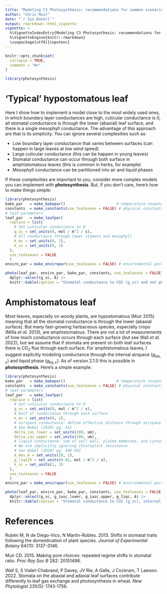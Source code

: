```yaml
---
title: "Modeling C3 Photosynthesis: recommendations for common scenarios"
author: "Chris Muir"
date: "`r Sys.Date()`"
output: rmarkdown::html_vignette
vignette: >
  %\VignetteIndexEntry{Modeling C3 Photosynthesis: recommendations for common scenarios}
  %\VignetteEngine{knitr::rmarkdown}
  \usepackage[utf8]{inputenc}
---
```


```r
knitr::opts_chunk$set(
  collapse = TRUE,
  comment = "#>"
)
```

```r
library(photosynthesis)
```

# 'Typical' hypostomatous leaf

Here I show how to implement a model close to the most widely used ones, in which boundary layer conductances are high, cuticular conductance is 0, all stomatal conductance is through the lower (abaxial) leaf surface, and there is a single mesophyll conductance. The advantage of this approach are that is its simplicity. You can ignore several complexities such as:

* Low boundary layer conductance that varies between surfaces (can happen in large leaves at low wind speed)
* Large cuticular conductance (this can be happen in young leaves)
* Stomatal conductance can occur through both surface in amphistomatous leaves (this is common in herbs, for example)
* Mesophyll conductance can be partitioned into air and liquid phases

If these complexities are important to you, consider more complex models you can implement with **photosynthesis**. But, if you don't care, here's how to make things simple:

```r
library(photosynthesis)
bake_par   = make_bakepar()                       # temperature response parameters
constants  = make_constants(use_tealeaves = FALSE) # physical constants
# leaf parameters
leaf_par   = make_leafpar(
  replace = list(
    # Set cuticular conductance to 0
    g_uc = set_units(0, mol / m^2 / s),
    # All conductance through lower stomata and mesophyll
    k_mc = set_units(0, 1),
    k_sc = set_units(0, 1)
  ),
  use_tealeaves = FALSE
  )   
enviro_par = make_enviropar(use_tealeaves = FALSE) # environmental parameters

photo(leaf_par, enviro_par, bake_par, constants, use_tealeaves = FALSE) |>
  dplyr::select(g_sc, A) |>
  knitr::kable(caption = "Stomatal conductance to CO2 (g_sc) and net photosynthetic carbon assimilation (A) from C3 photosynthesis model.")
```


# Amphistomatous leaf

Most leaves, especially on woody plants, are hypostomatous (Muir 2015) meaning that all the stomatal conductance is through the lower (abaxial surface). But many fast-growing herbaceous species, especially crops (Milla *et al.* 2013), are amphistomatous. There are not a lot of measurements of how much conductance occurs through each surface (but see Wall *et al.* 2022), but we assume that if stomata are present on both leaf surfaces there is CO~2~ flux through each surface. For amphistomatous leaves, I suggest explicitly modeling conductance through the internal airspace ($g_\mathrm{ias,c}$) and liquid phase ($g_\mathrm{liq,c}$). As of version 2.1.0 this is possible in **photosynthesis**. Here's a simple example:

```r
library(photosynthesis)
bake_par   = make_bakepar()                       # temperature response parameters
constants  = make_constants(use_tealeaves = FALSE) # physical constants
# leaf parameters
leaf_par   = make_leafpar(
  replace = list(
    # Set cuticular conductance to 0
    g_uc = set_units(0, mol / m^2 / s),
    # Half of conductance through each surface
    k_mc = set_units(0, 1),
    # airspace conductance: define effective distance through airspace
    # See Nobel (2020) pg. 431
    delta_ias_lower = set_units(100, um),
    delta_ias_upper = set_units(100, um),
    # liquid conductance: sum of cell wall, plasma membrane, and cytosol resistance
    # We are implicitly ignoring chloroplast resistance
    # See Nobel (2020) pg. 448-452
    A_mes_A = set_units(20, 1),
    g_liqc25 = set_units(0.02, mol / m^2 / s),
    k_sc = set_units(1, 1)
  ),
  use_tealeaves = FALSE
  )   
enviro_par = make_enviropar(use_tealeaves = FALSE) # environmental parameters

photo(leaf_par, enviro_par, bake_par, constants, use_tealeaves = FALSE) |>
  dplyr::select(g_sc, g_iasc_lower, g_iasc_upper, g_liqc, A) |>
  knitr::kable(caption = "Stomatal conductance to CO2 (g_sc), internal airspace resistance through lower and upper surfaces (g_iasc_x), liquid-phase conductance (g_liqc), and net photosynthetic carbon assimilation (A) from C3 photosynthesis model.")
```

# References

Rubén M, N de Diego-Vico, N Martín-Robles. 2013. Shifts in stomatal traits following the domestication of plant species. *Journal of Experimental Botany* 64(11): 3137–3146. 

Muir CD. 2015. Making pore choices: repeated regime shifts in stomatal ratio. *Proc Roy Soc B* 282: 20151498.

Wall S, S Vialet-Chabrand, P Davey, JV Rie, A Galle, J Cockram, T Lawson. 2022. Stomata on the abaxial and adaxial leaf surfaces contribute differently to leaf gas exchange and photosynthesis in wheat. *New Phytologist* 235(5): 1743-1756.

